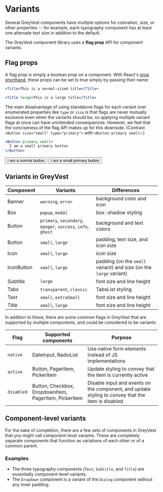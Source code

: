 
<Meta title="Design System | Variants" />

<Fonts />

# Variants

Several GreyVest components have multiple options for coloration, size, or other properties -- for example, each typography component has at least one alternate text size in addition to the default.

The GreyVest component library uses a **flag prop** API for component variants.

## Flag props

A flag prop is simply a boolean prop on a component. With React's [prop shorthand](https://reactjs.org/docs/jsx-in-depth.html#props-default-to-true), these props can be set to true simply by passing their name:

```jsx
<Title>This is a normal-sized title</Title>

<Title large>This is a large title</Title>
```

<Preview>
  <Title>This is a normal-sized title</Title>
  <Title large>This is a large title</Title>
</Preview>

The main disadvantage of using standalone flags for each variant over enumerated properties like `type` or `size` is that flags are never mutually exclusive even when the variants should be, so applying multiple variant flags at once can have unintended consequences. However, we feel that the conciseness of the flag API makes up for this downside. (Contrast `<Button size="small" type="primary">` with `<Button primary small>`.)

```jsx
<Button primary small>
  I am a small primary button
</Button>
```

<Preview>
  <Button>I am a normal button</Button>
  <Button primary small>
    I am a small primary button
  </Button>
</Preview>

## Variants in GreyVest

| Component  | Variants                                                     | Differences                                                        |
| ---------- | ------------------------------------------------------------ | ------------------------------------------------------------------ |
| Banner     | `warning`, `error`                                           | background color and icon                                          |
| Box        | `popup`, `modal`                                             | box-shadow styling                                                 |
| Button     | `primary`, `secondary`, `danger`, `success`, `info`, `ghost` | background and text colors                                         |
| Button     | `small`, `large`                                             | padding, text size, and icon size                                  |
| Icon       | `small`, `large`                                             | icon size                                                          |
| IconButton | `small`, `large`                                             | padding (on the `small` variant) and size (on the `large` variant) |
| Subtitle   | `large`                                                      | font size and line height                                          |
| Tabs       | `transparent`, `classic`                                     | TabsList styling                                                   |
| Text       | `small`, `extraSmall`                                        | font size and line height                                          |
| Title      | `small`, `large`                                             | font size and line height                                          |

In addition to these, there are some common flags in GreyVest that are supported by multiple components, and could be considered to be variants:

| Flag       | Supported components                                  | Purpose                                                                                           |
| ---------- | ----------------------------------------------------- | ------------------------------------------------------------------------------------------------- |
| `native`   | DateInput, RadioList                          | Use native form elements instead of JS implementations                                            |
| `active`   | Button, PagerItem, PickerItem                         | Update styling to convey that the item is currently active                                        |
| `disabled` | Button, Checkbox, DropdownItem, PagerItem, PickerItem | Disable input and events on the component, and update styling to convey that the item is disabled |

## Component-level variants

For the sake of completion, there are a few sets of components in GreyVest that you might call component-level variants. These are completely separate components that function as variations of each other or of a common parent.

### Examples

- The three typography components (`Text`, `Subtitle`, and `Title`) are essentially component-level variants.
- The `Dropdown` component is a variant of the `Dialog` component without any inner padding.
